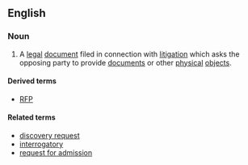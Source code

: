 ==English==
===Noun===
{{en-noun|sg=[[request]] for [[production]]|requests for production}}
# {{legal}} A [[legal]] [[document]] filed in connection with [[litigation]] which asks the opposing party to provide [[document]]s or other [[physical]] [[object]]s.

====Derived terms====
*[[RFP]]

====Related terms====
*[[discovery request]]
*[[interrogatory]]
*[[request for admission]]